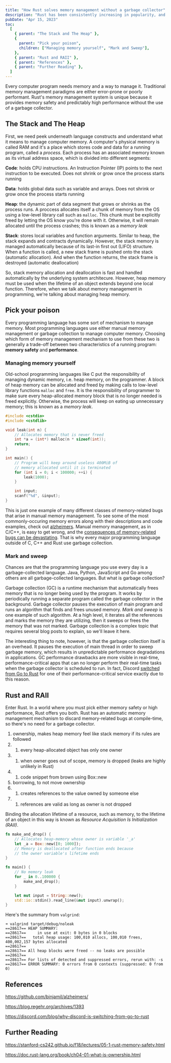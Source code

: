 ```yaml
---
title: "How Rust solves memory management without a garbage collector"
description: "Rust has been consistently increasing in popularity, and one of the reasons is its built-in memory safety capability without sacrificing high-performace. But how does Rust manages memory automatically without a garbage collector?"
pubDate: "Apr 15, 2023"
toc:
  [
    { parent: "The Stack and The Heap" },
    {
      parent: "Pick your poison",
      children: ["Managing memory yourself", "Mark and Sweep"],
    },
    { parent: "Rust and RAII" },
    { parent: "References" },
    { parent: "Further Reading" },
  ]
---
```


Every computer program needs memory and a way to manage it. Traditional memory management paradigms are either error-prone or poorly performant. Rust's memory management system is unique because it provides memory safety and predictably high performance without the use of a garbage collector.

## The Stack and The Heap

First, we need peek underneath language constructs and understand what it means to manage computer memory. A computer's physical memory is called RAM and it's a place which stores code and data for a running program, called a _process_. Each process has an associated memory known as its virtual address space, which is divided into different segments:

<AccessibleImage name="address-space" alt="Virtual address space" />

**Code**: holds CPU instructions. An Instruction Pointer (IP) points to the next instruction to be executed. Does not shrink or grow once the process starts running

**Data**: holds global data such as variable and arrays. Does not shrink or grow once the process starts running

**Heap**: the dynamic part of data segment that grows or shrinks as the process runs. A proccess allocates itself a chunk of memory from the OS using a low-level library call such as `malloc`. This chunk must be explicitly freed by letting the OS know you're done with it. Otherwise, it will remain allocated until the process crashes; this is known as a _memory leak_

**Stack**: stores local variables and function arguments. Similar to heap, the stack expands and contracts dynamically. However, the stack memory is managed automatically because of its last-in first out (LIFO) structure. When a function is called, a new stack frame is pushed onto the stack (automatic allocation). And when the function returns, the stack frame is destroyed (automatic deallocation)

So, stack memory allocation and deallocation is fast and handled automatically by the underlying system architecure. However, heap memory must be used when the lifetime of an object extends beyond one local function. Therefore, when we talk about memory management in programming, we're talking about managing heap memory.

## Pick your poison

Every programming language has some sort of mechanism to manage memory. Most programming languages use either manual memory management or garbage collection to manage computer memory. Choosing which form of memory management mechanism to use from these two is generally a trade-off between two characteristics of a running program: **memory safety** and **performance**.

### Managing memory yourself

Old-school programming languages like C put the responsibility of managing dynamic memory, i.e. heap memory, on the programmer. A block of heap memory can be allocated and freed by making calls to low-level library functions `malloc` and `free`. It is the responsibility of programmer to make sure every heap-allocated memory block that is no longer needed is freed explicitly. Otherwise, the process will keep on eating up unnecessary memory; this is known as a _memory leak_.

```cpp
#include <cstdio>
#include <cstdlib>

void leak(int n) {
    // Allocates memory that is never freed
    int *a = (int*) malloc(n * sizeof(int));
    return;
}

int main() {
    // Program will keep around useless 400MiB of 
    // memory allocated until it is terminated
    for (int i = 0; i < 100000; ++i) {
        leak(1000);
    }

    int input;
    scanf("%d", &input);
}
```

This is just one example of many different classes of memory-related bugs that arise in manual memory management. To see some of the most commonly-occuring memory errors along with their descriptions and code examples, check out [alzheimers](https://github.com/binjamil/alzheimers/). Manual memory management, as in C/C++, is easy to get wrong, and the [consequences of memory-related bugs can be devastating](https://blog.regehr.org/archives/1393). That is why every major programming language outside of C, C++ and Rust use garbage collection.

### Mark and sweep

Chances are that the programming language you use every day is a garbage-collected language. Java, Python, JavaScript and Go among others are all garbage-collected languages. But what is garbage collection?

Garbage collection (GC) is a runtime mechanism that automatically frees memory that is no longer being used by the program. It works by periodically running a separate program called the garbage collector in the background. Garbage collector pauses the execution of main program and runs an algorithm that finds and frees unused memory. _Mark and sweep_ is one example of such algorithm. At a high level, it iterates all the references and marks the memory they are utilizing, then it sweeps or frees the memory that was not marked. Garbage collection is a complex topic that requires several blog posts to explain, so we'll leave it here.

The interesting thing to note, however, is that the garbage collection itself is an overhead. It pauses the execution of main thread in order to sweep garbage memory, which results in unpredictable performance degradations in applications. GC performance drawbacks are more visible in real-time, performance-critical apps that can no longer perform their real-time tasks when the garbage collector is scheduled to run. In fact, Discord [switched from Go to Rust](https://discord.com/blog/why-discord-is-switching-from-go-to-rust) for one of their performance-critical service exactly due to this reason.

## Rust and RAII

Enter Rust. In a world where you must pick either memory safety or high performance, Rust offers you both. Rust has an automatic memory management mechanism to discard memory-related bugs at compile-time, so there's no need for a garbage collector.

1. ownership, makes heap memory feel like stack memory if its rules are followed
1. 1. every heap-allocated object has only one owner
1. 1. when owner goes out of scope, memory is dropped (leaks are highly unlikely in Rust)
1. 1. code snippet from brown using Box::new
1. borrowing, to not move ownership
1. 1. creates references to the value owned by someone else
1. 1. references are valid as long as owner is not dropped

Binding the allocation lifetime of a resource, such as memory, to the lifetime of an object in this way is known as _Resource Acquisition Is Initialization (RAII)_.

```rust
fn make_and_drop() {
    // Allocates heap-memory whose owner is variable '_a'
    let _a = Box::new([0; 1000]);
    // Memory is deallocated after function ends because
    // the owner variable's lifetime ends
}

fn main() {
    // No memory leak
    for _ in 0..100000 {
        make_and_drop();
    }

    let mut input = String::new();
    std::io::stdin().read_line(&mut input).unwrap();    
}
```
Here's the summary from `valgrind`:

```
➜ valgrind target/debug/noleak
==28617== HEAP SUMMARY:
==28617==     in use at exit: 0 bytes in 0 blocks
==28617==   total heap usage: 100,010 allocs, 100,010 frees, 400,002,157 bytes allocated
==28617== 
==28617== All heap blocks were freed -- no leaks are possible
==28617== 
==28617== For lists of detected and suppressed errors, rerun with: -s
==28617== ERROR SUMMARY: 0 errors from 0 contexts (suppressed: 0 from 0)
```

## References

https://github.com/binjamil/alzheimers/

https://blog.regehr.org/archives/1393

https://discord.com/blog/why-discord-is-switching-from-go-to-rust

## Further Reading

https://stanford-cs242.github.io/f18/lectures/05-1-rust-memory-safety.html

https://doc.rust-lang.org/book/ch04-01-what-is-ownership.html
